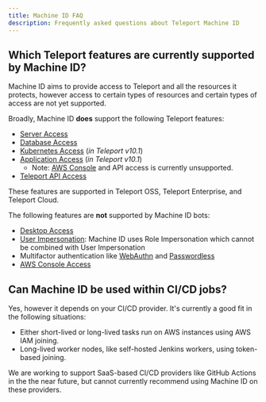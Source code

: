```yaml
---
title: Machine ID FAQ
description: Frequently asked questions about Teleport Machine ID
---
```


## Which Teleport features are currently supported by Machine ID?

Machine ID aims to provide access to Teleport and all the resources it protects,
however access to certain types of resources and certain types of access are not
yet supported.

Broadly, Machine ID **does** support the following Teleport features:
 * [Server Access](./getting-started.mdx)
 * [Database Access](./guides/databases.mdx)
 * [Kubernetes Access](../kubernetes-access/introduction.mdx) (*in Teleport v10.1*)
 * [Application Access](../application-access/introduction.mdx) (*in Teleport v10.1*)
   * Note: [AWS Console](../application-access/guides/aws-console.mdx) and API access is currently unsupported.
 * [Teleport API Access](../api/introduction.mdx)

These features are supported in Teleport OSS, Teleport Enterprise, and Teleport
Cloud.

The following features are **not** supported by Machine ID bots:
 * [Desktop Access](../desktop-access/introduction.mdx)
 * [User Impersonation](../access-controls/guides/impersonation.mdx): Machine 
   ID uses Role Impersonation which cannot be combined with User Impersonation
 * Multifactor authentication like [WebAuthn](../access-controls/guides/webauthn.mdx) and [Passwordless](../access-controls/guides/passwordless.mdx)
 * [AWS Console Access](../application-access/guides/aws-console.mdx)


## Can Machine ID be used within CI/CD jobs?

Yes, however it depends on your CI/CD provider. It's currently a good fit in the
following situations:

 * Either short-lived or long-lived tasks run on AWS instances using AWS IAM
   joining.
 * Long-lived worker nodes, like self-hosted Jenkins workers, using token-based
   joining.

We are working to support SaaS-based CI/CD providers like GitHub Actions in the
the near future, but cannot currently recommend using Machine ID on these
providers.
